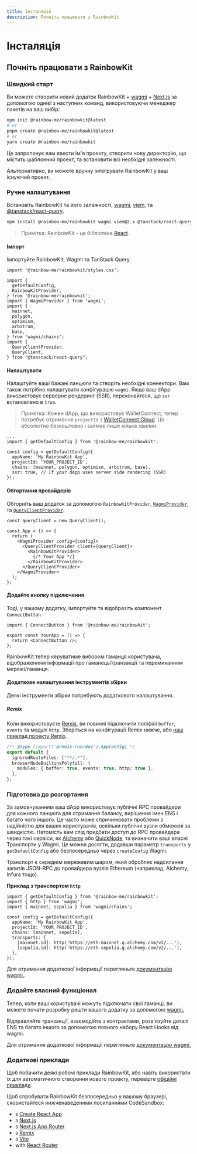 ```yaml
---
title: Інсталяція
description: Почніть працювати з RainbowKit
---
```


# Інсталяція

## Почніть працювати з RainbowKit

### Швидкий старт

Ви можете створити новий додаток RainbowKit + [wagmi](https://wagmi.sh) + [Next.js](https://nextjs.org) за допомогою однієї з наступних команд, використовуючи менеджер пакетів на ваш вибір:

```bash
npm init @rainbow-me/rainbowkit@latest
# or
pnpm create @rainbow-me/rainbowkit@latest
# or
yarn create @rainbow-me/rainbowkit
```

Це запропонує вам ввести ім'я проекту, створити нову директорію, що містить шаблонний проект, та встановити всі необхідні залежності.

Альтернативно, ви можете вручну інтегрувати RainbowKit у ваш існуючий проект.

### Ручне налаштування

Встановіть RainbowKit та його залежності, [wagmi](https://wagmi.sh/), [viem](https://viem.sh), та [@tanstack/react-query](https://tanstack.com/query/v5).

```bash
npm install @rainbow-me/rainbowkit wagmi viem@2.x @tanstack/react-query
```

> Примітка: RainbowKit - це бібліотека [React](https://reactjs.org/).

#### Імпорт

Імпортуйте RainbowKit, Wagmi та TanStack Query.

```tsx
import '@rainbow-me/rainbowkit/styles.css';

import {
  getDefaultConfig,
  RainbowKitProvider,
} from '@rainbow-me/rainbowkit';
import { WagmiProvider } from 'wagmi';
import {
  mainnet,
  polygon,
  optimism,
  arbitrum,
  base,
} from 'wagmi/chains';
import {
  QueryClientProvider,
  QueryClient,
} from "@tanstack/react-query";
```

#### Налаштувати

Налаштуйте ваші бажані ланцюги та створіть необхідні коннектори. Вам також потрібно налаштувати конфігурацію `wagmi`. Якщо ваш dApp використовує серверне рендеринг (SSR), переконайтеся, що `ssr` встановлено в `true`.

> Примітка: Кожен dApp, що використовує WalletConnect, тепер потребує отримання `projectId` з [WalletConnect Cloud](https://cloud.walletconnect.com/). Це абсолютно безкоштовно і займає лише кілька хвилин.

```tsx line=4-99
...
import { getDefaultConfig } from '@rainbow-me/rainbowkit';

const config = getDefaultConfig({
  appName: 'My RainbowKit App',
  projectId: 'YOUR_PROJECT_ID',
  chains: [mainnet, polygon, optimism, arbitrum, base],
  ssr: true, // If your dApp uses server side rendering (SSR)
});
```

#### Обгортання провайдерів

Обгорніть ваш додаток за допомогою `RainbowKitProvider`, [`WagmiProvider`](https://wagmi.sh/react/api/WagmiProvider#wagmiprovider), та [`QueryClientProvider`](https://tanstack.com/query/v4/docs/framework/react/reference/QueryClientProvider).

```tsx
const queryClient = new QueryClient();

const App = () => {
  return (
    <WagmiProvider config={config}>
      <QueryClientProvider client={queryClient}>
        <RainbowKitProvider>
          {/* Your App */}
        </RainbowKitProvider>
      </QueryClientProvider>
    </WagmiProvider>
  );
};
```

#### Додайте кнопку підключення

Тоді, у вашому додатку, імпортуйте та відобразіть компонент `ConnectButton`.

```tsx
import { ConnectButton } from '@rainbow-me/rainbowkit';

export const YourApp = () => {
  return <ConnectButton />;
};
```

RainbowKit тепер керуватиме вибором гаманця користувача, відображенням інформації про гаманець/транзакції та перемиканням мережі/гаманця.

#### Додаткове налаштування інструментів збірки

Деякі інструменти збірки потребують додаткового налаштування.

##### Remix

Коли використовуєте [Remix](https://remix.run), ви повинні підключити поліфілі `buffer`, `events` та модулі `http`. Зберіться на конфігурації Remix нижче, або [наш приклад проекту Remix](https://github.com/rainbow-me/rainbowkit/blob/main/examples/with-remix).

```ts
/** @type {import('@remix-run/dev').AppConfig} */
export default {
  ignoredRouteFiles: ["**/.*"],
  browserNodeBuiltinsPolyfill: {
    modules: { buffer: true, events: true, http: true },
  },
};
```

### Підготовка до розгортання

За замовчуванням ваш dApp використовує публічні RPC провайдери для кожного ланцюга для отримання балансу, вирішення імен ENS і багато чого іншого. Це часто може спричинювати проблеми з надійністю для ваших користувачів, оскільки публічні вузли обмежені за швидкістю. Натомість вам слід придбати доступ до RPC провайдера через такі сервіси, як [Alchemy](https://www.alchemy.com/) або [QuickNode](https://www.quicknode.com/), та визначити ваші власні Транспорти у Wagmi. Це можна досягти, додавши параметр `transports` у `getDefaultConfig` або безпосередньо через `createConfig` Wagmi.

Транспорт є середнім мережевим шаром, який обробляє надсилання запитів JSON-RPC до провайдера вузлів Ethereum (наприклад, Alchemy, Infura тощо).

**Приклад з транспортом `http`**

```tsx
import { getDefaultConfig } from '@rainbow-me/rainbowkit';
import { http } from 'wagmi';
import { mainnet, sepolia } from 'wagmi/chains';

const config = getDefaultConfig({
  appName: 'My RainbowKit App',
  projectId: 'YOUR_PROJECT_ID',
  chains: [mainnet, sepolia],
  transports: {
    [mainnet.id]: http('https://eth-mainnet.g.alchemy.com/v2/...'),
    [sepolia.id]: http('https://eth-sepolia.g.alchemy.com/v2/...'),
  },
});
```

Для отримання додаткової інформації перегляньте [документацію wagmi.](https://wagmi.sh/core/api/transports#transports).

### Додайте власний функціонал

Тепер, коли ваші користувачі можуть підключати свої гаманці, ви можете почати розробку решти вашого додатку за допомогою [wagmi.](https://wagmi.sh)

Відправляйте транзакції, взаємодійте з контрактами, розв'язуйте деталі ENS та багато іншого за допомогою повного набору React Hooks від wagmi.

Для отримання додаткової інформації перегляньте [документацію wagmi.](https://wagmi.sh)

### Додаткові приклади

Щоб побачити деякі робочі приклади RainbowKit, або навіть використати їх для автоматичного створення нового проекту, перевірте [офіційні приклади](https://github.com/rainbow-me/rainbowkit/tree/main/examples).

Щоб спробувати RainbowKit безпосередньо у вашому браузері, скористайтеся нижченаведеними посиланнями CodeSandbox:

- з [Create React App](https://codesandbox.io/p/sandbox/github/rainbow-me/rainbowkit/tree/main/examples/with-create-react-app)
- з [Next.js](https://codesandbox.io/p/sandbox/github/rainbow-me/rainbowkit/tree/main/examples/with-next)
- з [Next.js App Router](https://codesandbox.io/p/sandbox/github/rainbow-me/rainbowkit/tree/main/examples/with-next-app)
- з [Remix](https://codesandbox.io/p/sandbox/github/rainbow-me/rainbowkit/tree/main/examples/with-remix)
- з [Vite](https://codesandbox.io/p/sandbox/github/rainbow-me/rainbowkit/tree/main/examples/with-vite)
- with [React Router](https://codesandbox.io/p/sandbox/github/rainbow-me/rainbowkit/tree/main/examples/with-react-router)
